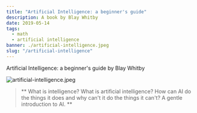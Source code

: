 ---
title: "Artificial Intelligence: a beginner's guide"
description: A book by Blay Whitby
date: 2019-05-14
tags:
  - math
  - artificial intelligence
banner: ./artificial-intelligence.jpeg
slug: "/artificial-intelligence"
---

Artificial Intelligence: a beginner's guide by Blay Whitby

![artificial-intelligence.jpeg](artificial-intelligence.jpeg)

> ** What is intelligence? What is artificial intelligence? How can AI do the things it does and why can't it do the things it can't? A gentle introduction to AI. **
